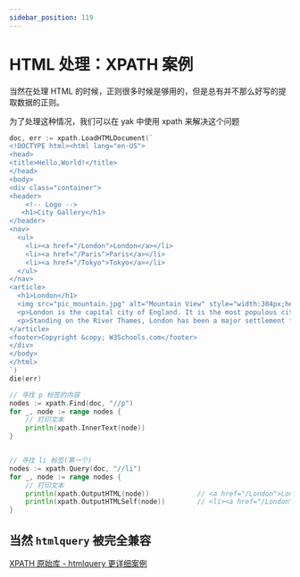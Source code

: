 ---
sidebar_position: 119
---

# HTML 处理：XPATH 案例

当然在处理 HTML 的时候，正则很多时候是够用的，但是总有并不那么好写的提取数据的正则。

为了处理这种情况，我们可以在 yak 中使用 xpath 来解决这个问题

```go
doc, err := xpath.LoadHTMLDocument(`
<!DOCTYPE html><html lang="en-US">
<head>
<title>Hello,World!</title>
</head>
<body>
<div class="container">
<header>
    <!-- Logo -->
   <h1>City Gallery</h1>
</header>
<nav>
  <ul>
    <li><a href="/London">London</a></li>
    <li><a href="/Paris">Paris</a></li>
    <li><a href="/Tokyo">Tokyo</a></li>
  </ul>
</nav>
<article>
  <h1>London</h1>
  <img src="pic_mountain.jpg" alt="Mountain View" style="width:304px;height:228px;">
  <p>London is the capital city of England. It is the most populous city in the  United Kingdom, with a metropolitan area of over 13 million inhabitants.</p>
  <p>Standing on the River Thames, London has been a major settlement for two millennia, its history going back to its founding by the Romans, who named it Londinium.</p>
</article>
<footer>Copyright &copy; W3Schools.com</footer>
</div>
</body>
</html>
`)
die(err)

// 寻找 p 标签的内容
nodes := xpath.Find(doc, "//p")
for _, node := range nodes {
    // 打印文本
    println(xpath.InnerText(node))
}


// 寻找 li 标签(第一个)
nodes := xpath.Query(doc, "//li")
for _, node := range nodes {
    // 打印文本
    println(xpath.OutputHTML(node))            // <a href="/London">London</a>
    println(xpath.OutputHTMLSelf(node))        // <li><a href="/London">London</a></li>
}
```

## 当然 `htmlquery` 被完全兼容

[XPATH 原始库 - htmlquery 更详细案例](https://github.com/antchfx/htmlquery)